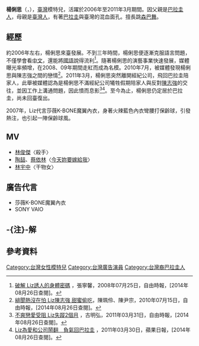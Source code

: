 {{BLPsources}}
{{expand|time=2014-08-25T17:21:55+00:00}}
{{藝人
| 姓名 = 楊俐思
| 類型 = 女藝人
| 圖片 =
| 圖片尺寸 = 
| 圖片簡介 = 
| 羅馬拼音 = 
| 英文名 = Elizabeth Yang
| 綽號 = 
| 國籍 = {{PRY}}<br/>{{ROC}}
| 出生日期 = {{birth_date_and_age|1983|7|24}}
| 出生地點 = {{PRY}}
| 職業 = [[演員|演員]]、[[模特兒|模特兒]]
| 語言 = [[英語|英語]]、[[國語|國語]]、[[臺語|臺語]]、[[葡萄牙語|葡萄牙語]]、[[西班牙語|西班牙語]]
| 配偶 = Paulo 
| 教育程度 = 
| 活躍年代 = 2006年－2011年3月
| 經紀公司 = 俋思國際有限公司 
| 網站 = 
}}
'''楊俐思'''（{{lang|en|Liz}}，{{bd|1983年|7月24日||}}），[[臺灣|臺灣]]模特兒，活躍於2006年至2011年3月期間。因父親是[[巴拉圭人|巴拉圭人]]，母親是[[臺灣人|臺灣人]]，有著[[巴拉圭|巴拉圭]]與臺灣的混血面孔。擅長跳[[森巴舞|森巴舞]]。

== 經歷 ==
約2006年左右{{noteTag|媒體是以推算述之，如今日新聞網則報導：「據《壹週刊》報導，Liz來台發展三年<ref>[http://www.nownews.com/n/2009/05/06/942191 名模Liz與微風翻臉　慘遭控告求償700萬]，2009年05月06日，今日新聞網，[2014年08月26日查閱]。</ref>。」由此可知，2009年5月6日的三年前即是「2006年」。}}，楊俐思來臺發展。不到三年時間，楊俐思便逐漸克服語言問題，不僅學會看[[中文|中文]]，還能將[[國語|國語]]說得流利<ref>[http://news.ltn.com.tw/news/consumer/paper/229682/print 破解 Liz誘人的身體密碼] {{Wayback|url=http://news.ltn.com.tw/news/consumer/paper/229682/print |date=20180913121232 }}，張寧馨，2008年07月25日，自由時報，[2014年08月26日查閱]。</ref>。隨著楊俐思的演藝事業快速發展，媒體曝光率頻增，在2008、09年期間走紅而成為名模。2010年7月，被媒體發現楊俐思與陳志強之間的戀情<ref>[http://news.ltn.com.tw/news/entertainment/paper/411266 緋聞熱沒在怕 Liz陳志強 甜蜜偷吃]，陳珮伶、陳尹宗，2010年07月15日，自由時報，[2014年08月26日查閱]。</ref>。2011年3月，楊俐思突然離開經紀公司，飛回巴拉圭陪家人，此舉被媒體認為是楊俐思不滿經紀公司犧牲假期陪家人與反對[[陳志強_(藝人)|陳志強]]的交往，並因工作上溝通問題，因此憤而息影<ref>[http://news.ltn.com.tw/news/entertainment/paper/480545 不爽戀愛受阻 Liz失蹤2個月] {{Wayback|url=http://news.ltn.com.tw/news/entertainment/paper/480545 |date=20140826160723 }}，古明弘，2011年03月31日，自由時報，[2014年08月26日查閱]。</ref><ref>[http://www.appledaily.com.tw/realtimenews/article/new/20110330/22109/ Liz為愛和公司鬧翻　負氣回巴拉圭] {{Wayback|url=http://www.appledaily.com.tw/realtimenews/article/new/20110330/22109/ |date=20160304110707 }}，2011年03月30日，蘋果日報，[2014年08月26日查閱]。</ref>。至今為止，楊俐思仍定居於巴拉圭，尚未回臺復出。

2007年，Liz代言莎薇K-BONE魔翼內衣，身著火辣藍色內衣彎腰打保齡球，引發熱注，也引起一陣保齡球風。

== MV ==
*[[林俊傑|林俊傑]]〈殺手〉
*[[陶喆|陶喆]]、[[蔡依林|蔡依林]]〈[[今天妳要嫁給我|今天妳要嫁給我]]〉
*[[林宇中|林宇中]]〈干物女〉

== 廣告代言 ==
*莎薇K-BONE魔翼內衣
*SONY VAIO

== -{注}-解 ==
{{NoteFoot}}

== 參考資料 ==
{{reflist}}

{{DEFAULTSORT:Liz}}
[[Category:台灣女性模特兒|Category:台灣女性模特兒]]
[[Category:台灣廣告演員|Category:台灣廣告演員]]
[[Category:台灣裔巴拉圭人|Category:台灣裔巴拉圭人]]